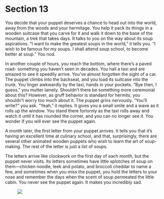 # Section 13 {#sec-13}

You decide that your puppet deserves a chance to head out into the world, away from the woods and your hermitage. You help it pack its things in a wooden suitcase that you carve for it and walk it down to the base of the mountain, a trek that takes days. It talks to you on the way about its soup aspirations. “I want to make the greatest soups in the world,” it tells you. “I wish to be famous for my soups. I shall attend soup school, to become better at soup.” You nod. 


In another couple of hours, you reach the bottom, where there’s a paved road- something you haven’t seen in decades. You hail a taxi and are amazed to see it speedily arrive. You’ve almost forgotten the sight of a car. The puppet climbs into the backseat, and you load its suitcase into the trunk. You linger awkwardly by the taxi, hands in your pockets. “Bye then, I guess,” you mutter lamely. Shouldn’t there be something more ceremonial about this? However, as gruff behavior is standard for hermits, you shouldn’t worry too much about it. The puppet grins nervously. “You’ll write?” you ask. “Yeah,” it replies. It gives you a small smile and a wave as it rolls up the window. You stand there forlornly as the taxi rolls away and watch it until it has rounded the corner, and you can no longer see it. You wonder if you will ever see the puppet again.


A month later, the first letter from your puppet arrives. It tells you that it’s having an excellent time at culinary school, and that, surprisingly, there are several other animated wooden puppets who wish to learn the art of soup-making. The rest of the letter is just a list of soups. 

The letters arrive like clockwork on the first day of each month, but the puppet never visits. Its letters sometimes have little splotches of soup on them—chicken noodle, leek and potato, and broccoli cheddar to name a few, and sometimes when you miss the puppet, you hold the letters to your nose and remember the days when the scent of soup permeated the little cabin. You never see the puppet again. It makes you incredibly sad.

![&nbsp;](images/x.svg)
